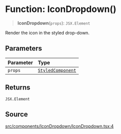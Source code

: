 # Function: IconDropdown()

> **IconDropdown**(`props`): `JSX.Element`

Render the icon in the styled drop-down.

## Parameters

| Parameter | Type |
| :------ | :------ |
| `props` | [`StyledComponent`](/api/latest/type-aliases/StyledComponent.mdx) |

## Returns

`JSX.Element`

## Source

[src/components/IconDropdown/IconDropdown.tsx:4](https://github.com/gpbl/react-day-picker/blob/56bfb649e/src/components/IconDropdown/IconDropdown.tsx#L4)
